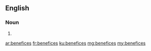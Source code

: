 ==English==

===Noun===
{{head|en|plural}}

# {{plural of|benefice|lang=en|nocat=1}}

[[ar:benefices]]
[[fr:benefices]]
[[ku:benefices]]
[[mg:benefices]]
[[my:benefices]]